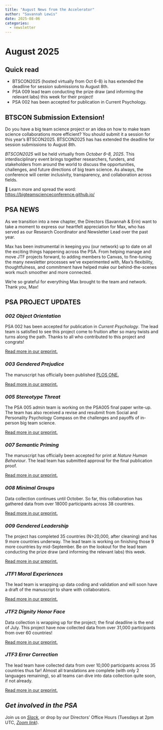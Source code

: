 ```yaml
---
title: "August News from the Accelerator"
author: "Savannah Lewis"
date: 2025-08-06
categories:
  - newsletter
---
```


# August 2025

## Quick read

-   BTSCON2025 (hosted virtually from Oct 6-8) is has extended the deadline for session submissions to August 8th.
-   PSA 009 lead team conducting the prize draw (and informing the relevant labs) this week for their project!
-   PSA 002 has been accepted for publication in Current Psychology.

## BTSCON Submission Extension!

Do you have a big team science project or an idea on how to make team science collaborations more efficient? You should submit it a session for this year's BTSCON2025. BTSCON2025 has has extended the deadline for session submissions to August 8th.

*BTSCON2025* will be held virtually from *October 6–8, 2025*. This interdisciplinary event brings together researchers, funders, and stakeholders from around the world to discuss the opportunities, challenges, and future directions of big team science. As always, the conference will center inclusivity, transparency, and collaboration across fields.

🔗 Learn more and spread the word: <https://bigteamscienceconference.github.io/>

## PSA NEWS

As we transition into a new chapter, the Directors (Savannah & Erin) want to take a moment to express our heartfelt appreciation for Max, who has served as our Research Coordinator and Newsletter Lead over the past year.

Max has been instrumental in keeping you (our network) up to date on all the exciting things happening across the PSA. From helping manage and move JTF projects forward, to adding members to Canvas, to fine-tuning the many newsletter processes we've experimented with, Max’s flexibility, thoughtfulness, and commitment have helped make our behind-the-scenes work much smoother and more connected.

We're so grateful for everything Max brought to the team and network. Thank you, Max!

## PSA PROJECT UPDATES

### *002 Object Orientation*

PSA 002 has been accepted for publication in *Current Psychology*. The lead team is satisfied to see this project come to fruition after so many twists and turns along the path. Thanks to all who contributed to this project and congrats!

[Read more in our preprint.](https://osf.io/preprints/osf/2qf6w_v1)

### *003 Gendered Prejudice*

The manuscript has officially been published [PLOS ONE.](https://doi.org/10.1371/journal.pone.0323938)

[Read more in our preprint.](https://osf.io/preprints/psyarxiv/nkbjc_v1)

### *005 Stereotype Threat*

The PSA 005 admin team is working on the PSA005 final paper write-up. The team has also received a revise and resubmit from Social and Personality Psychology Compass on the challenges and payoffs of in-person big team science.

[Read more in our preprint.](https://osf.io/preprints/psyarxiv/6hju9_v1)

### *007 Semantic Priming*

The manuscript has officially been accepted for print at *Nature Human Behaviour*. The lead team has submitted approval for the final publication proof.

[Read more in our preprint.](https://osf.io/preprints/osf/q4fjy_v3)

### *008 Minimal Groups*

Data collection continues until October. So far, this collaboration has gathered data from over 18000 participants across 38 countries.

[Read more in our preprint.](https://osf.io/preprints/psyarxiv/5gpr4_v1)

### *009 Gendered Leadership*

The project has completed 35 countries (N\>20,000, after cleaning) and has 9 more countries underway. The lead team is working on finishing those 9 more countries by mid-September. Be on the lookout for the lead team conducting the prize draw (and informing the relevant labs) this week.

[Read more in our preprint.](https://osf.io/preprints/psyarxiv/xjkcv_v1)

### *JTF1 Moral Experiences*

The lead team is wrapping up data coding and validation and will soon have a draft of the manuscript to share with collaborators.

[Read more in our preprint.](https://doi.org/10.31234/osf.io/jktnv_v1)

### *JTF2 Dignity Honor Face*

Data collection is wrapping up for the project; the final deadline is the end of July. This project have now collected data from over 31,000 participants from over 60 countries!

[Read more in our preprint.](http://doi.org/10.31234/osf.io/9hb8k)

### *JTF3 Error Correction*

The lead team have collected data from over 10,000 participants across 35 countries thus far! Almost all translations are complete (with only 2 languages remaining), so all teams can dive into data collection quite soon, if not already.

[Read more in our preprint.](https://osf.io/preprints/psyarxiv/wegc5_v1)

## *Get involved in the PSA*

Join us on [*Slack*](https://join.slack.com/t/psych-sci-accelerator/shared_invite/zt-2xanhh3n8-1IPQMNi6BEvRbOEgCTvDUw), or drop by our Directors' Office Hours (Tuesdays at 2pm UTC, [*Zoom link*](https://ua-edu.zoom.us/my/slewis20)). 
